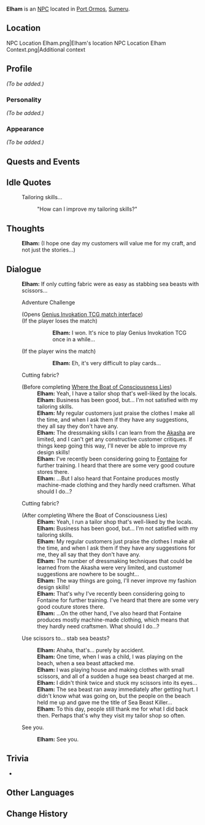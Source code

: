 {{Meta
<!-- Remove this template after adding the missing info -->
|missing_NPC_location = yes
|missing_NPC_context  = yes
|missing_NPC_profile  = yes
}}
{{Character Infobox
|type             = NPC <!-- NPC, Quest NPC, or Event NPC -->
|image            = NPC Elham.png
|realname         = <!-- Optional, if different from in-game name -->
|deceased         = <!-- Past (for deceased prior to events of the game) or free response -->
|region           = Sumeru
|location         = <!-- Where the character appears, if different from Region -->
|affiliation      = 
|title            = Tailor

|ancestry         = <!-- Clan/family -->
|father           = 
|mother           = 
|spouse           = 
|sibling          = 
|child            = 
|relative         = 

|voiceEN          = 
|voiceCN          = 
|voiceJP          = 
|dialoguereward   = 
}}
'''Elham''' is an [[NPC]] located in [[Port Ormos]], [[Sumeru]].

==Location==
<gallery>
NPC Location Elham.png|Elham's location
NPC Location Elham Context.png|Additional context
</gallery>

==Profile==
<!-- Detailed story/lore information goes here. -->
''(To be added.)''

===Personality===
''(To be added.)''

===Appearance===
<!-- Keep appearance section short and concise. Limit to 2 paragraphs with 3-4 sentences each. -->
''(To be added.)''

==Quests and Events==
{{Quests and Events}}

==Idle Quotes==
{{Dialogue start}}
: {{DIcon|Idle}} Tailoring skills...
:: {{A|VO Elham 01.ogg}} "How can I improve my tailoring skills?"
{{Dialogue end}}

==Thoughts==
{{All Schemes to Know Explanation|name=Elham}}
{{Dialogue start}}
:{{A|VO Elham All Schemes to Know 01.ogg}} '''Elham:''' (I hope one day my customers will value me for my craft, and not just the stories...)
{{Dialogue end}}

==Dialogue==
{{Dialogue start}}
:'''Elham:''' If only cutting fabric were as easy as stabbing sea beasts with scissors...
:{{DIcon|TCG}} Adventure Challenge
:;(Opens [[Genius Invokation TCG/Stage/Elham/Remnant Sea Creatures|Genius Invokation TCG match interface]])
:;(If the player loses the match)
:::'''Elham:''' I won. It's nice to play Genius Invokation TCG once in a while...
:;(If the player wins the match)
:::'''Elham:''' Eh, it's very difficult to play cards...
:{{DIcon}} Cutting fabric?
:;(Before completing [[Where the Boat of Consciousness Lies]])
::'''Elham:''' Yeah, I have a tailor shop that's well-liked by the locals.
::'''Elham:''' Business has been good, but... I'm not satisfied with my tailoring skills.
::'''Elham:''' My regular customers just praise the clothes I make all the time, and when I ask them if they have any suggestions, they all say they don't have any.
::'''Elham:''' The dressmaking skills I can learn from the [[Akasha System|Akasha]] are limited, and I can't get any constructive customer critiques. If things keep going this way, I'll never be able to improve my design skills!
::'''Elham:''' I've recently been considering going to [[Fontaine]] for further training. I heard that there are some very good couture stores there.
::'''Elham:''' ...But I also heard that Fontaine produces mostly machine-made clothing and they hardly need craftsmen. What should I do...?
:{{DIcon}} Cutting fabric?
:;(After completing Where the Boat of Consciousness Lies)
::'''Elham:''' Yeah, I run a tailor shop that's well-liked by the locals.
::'''Elham:''' Business has been good, but... I'm not satisfied with my tailoring skills.
::'''Elham:''' My regular customers just praise the clothes I make all the time, and when I ask them if they have any suggestions for me, they all say that they don't have any.
::'''Elham:''' The number of dressmaking techniques that could be learned from the Akasha were very limited, and customer suggestions are nowhere to be sought...
::'''Elham:''' The way things are going, I'll never improve my fashion design skills!
::'''Elham:''' That's why I've recently been considering going to Fontaine for further training. I've heard that there are some very good couture stores there.
::'''Elham:''' ...On the other hand, I've also heard that Fontaine produces mostly machine-made clothing, which means that they hardly need craftsmen. What should I do...?
:{{DIcon}} Use scissors to... stab sea beasts?
::'''Elham:''' Ahaha, that's... purely by accident.
::'''Elham:''' One time, when I was a child, I was playing on the beach, when a sea beast attacked me.
::'''Elham:''' I was playing house and making clothes with small scissors, and all of a sudden a huge sea beast charged at me.
::'''Elham:''' I didn't think twice and stuck my scissors into its eyes...
::'''Elham:''' The sea beast ran away immediately after getting hurt. I didn't know what was going on, but the people on the beach held me up and gave me the title of Sea Beast Killer...
::'''Elham:''' To this day, people still thank me for what I did back then. Perhaps that's why they visit my tailor shop so often.
:{{DIcon}} See you.
::'''Elham:''' See you.
{{Dialogue end}}
<!--
==Event Dialogue==
===Event Name===
{{Dialogue start}}
:'''{{subst:PAGENAME}}:'''
{{Dialogue end}}
-->

==Trivia==
* {{Character Furnishing Mentions}}

==Other Languages==
{{Other Languages
|default_hidden = 1
|en      = Elham
|zhs     = 艾拉姆
|zhs_rm  = Àilāmǔ
|zht     = 艾拉姆
|zht_rm  = Àilāmǔ
|ja      = エルハーム
|ja_rm   = Eruhaamu
|ko      = 엘함
|ko_rm   = Elham
|es      = Elham
|fr      = Elham
|ru      = Эльхам
|th      = Elham
|vi      = Elham
|de      = Elham
|id      = Elham
|pt      = Elham
|tr      = Elham
|it      = Elham
}}

==Change History==
{{Change History|3.0}}
<!--
==References==
{{Reflist}}
-->